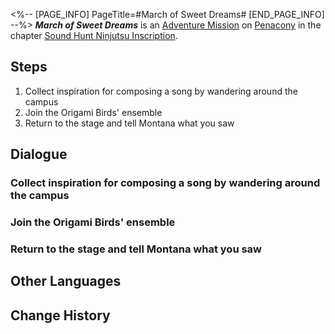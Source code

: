 <%-- [PAGE_INFO]
PageTitle=#March of Sweet Dreams#
[END_PAGE_INFO] --%>
{{Stub|Dialogue.}}
{{Mission Infobox
|id            = 8026110
|title         = 
|image         = <!--Mission March of Sweet Dreams.png-->
|type          = Adventure
|event_name    = 
|chapter       = Sound Hunt Ninjutsu Inscription
|requirements  = {{subst:void|<!--Unknown: {"Type":"Manual"}-->}}
|summary       = <!--official mission summary from Fate's Atlas-->
|characters    = Trailblazer
|startLocation = [[Penacony]] - [[Penacony Paperfold University College]]
|world         = Penacony
|area          = Penacony Paperfold University College
|prev          = 
|next          = 
|rewards       = Credit*5,000
}}
'''''March of Sweet Dreams''''' is an [[Adventure Mission]] on [[Penacony]] in the chapter [[Sound Hunt Ninjutsu Inscription]].

==Steps==
# Collect inspiration for composing a song by wandering around the campus
# Join the Origami Birds' ensemble
# Return to the stage and tell Montana what you saw

<!--
==Gameplay Notes==

--><!--
==Trial Character==

-->
==Dialogue==
{{Stub Dialogue}}

===Collect inspiration for composing a song by wandering around the campus===
{{Mission Description|type=adventure|location=Penacony Paperfold University College|You've become the manager of the music party's performing band, and now your band needs to complete 3 performances on the stage in the middle of the campus.<br />Wander around the campus to help Rappa collect inspiration for composing.}}
{{Dialogue Start}}
:{{tx}}
{{Dialogue End}}

===Join the Origami Birds' ensemble===
{{Mission Description|type=adventure|location=Penacony Paperfold University College|update|You've become the manager of the music party's performing band, and now your band needs to complete 3 performances on the stage in the middle of the campus.<br />Obtain a record of the origami birds' beats to help Rappa collect inspiration for composing.}}
{{Dialogue Start}}
:{{tx}}
{{Dialogue End}}

===Return to the stage and tell Montana what you saw===
{{Mission Description|type=adventure|location=Penacony Paperfold University College|update|You've become the manager of the music party's performing band, and now your band needs to complete 3 performances on the stage in the middle of the campus.<br />Return to the central stage and tell Montana the wonders you just saw.}}
{{Dialogue Start}}
:{{tx}}
{{Dialogue End}}

==Other Languages==
{{Other Languages
|en   = March of Sweet Dreams
|zhs  = 美梦进行曲
|zht  = 美夢進行曲
|ja   = 美しい夢のマーチ
|ko   = 좋은꿈 행진곡
|es   = Marcha del dulce sueño
|fr   = Marche des doux rêves
|ru   = Марш сладких грёз
|th   = ลำนำสู่ฝันที่สวยงาม
|vi   = Hành Khúc Mộng Đẹp
|de   = Marsch der süßen Träume
|id   = Mars Mimpi Indah
|pt   = Marcha dos Doces Sonhos
}}

==Change History==
{{Change History|2.6}}
